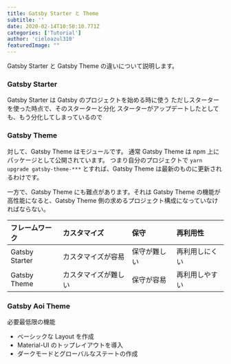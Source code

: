 ```yaml
---
title: Gatsby Starter と Theme
subtitle: ''
date: 2020-02-14T10:50:10.771Z
categories: ['Tutorial']
author: 'cieloazul310'
featuredImage: ""
---
```


Gatsby Starter と Gatsby Theme の違いについて説明します。

### Gatsby Starter

Gatsby Starter は Gatsby のプロジェクトを始める時に使う
ただしスターターを使った時点で、そのスターターと分化
スターターがアップデートしたとしても、もう分化してしまっているので

### Gatsby Theme

対して、Gatsby Theme はモジュールです。
通常 Gatsby Theme は npm 上にパッケージとして公開されています。
つまり自分のプロジェクトで `yarn upgrade gatsby-theme-***` とすれば、Gatsby Theme は最新のものに更新されるわけです。

一方で、Gatsby Theme にも難点があります。それは Gatsby Theme の機能が高性能になると、Gatsby Theme 側の求めるプロジェクト構成になっていなければならない。

| フレームワーク | カスタマイズ         | 保守         | 再利用性 |
| :------------- | :------------------- | :----------- | :---|
| Gatsby Starter | カスタマイズが容易   | 保守が難しい |  再利用しにくい  |
| Gatsby Theme   | カスタマイズが難しい | 保守が容易   |  再利用しやすい  |

### Gatsby Aoi Theme

必要最低限の機能

- ベーシックな Layout を作成
- Material-UI のトップレイアウトを導入
- ダークモードとグローバルなステートの作成
